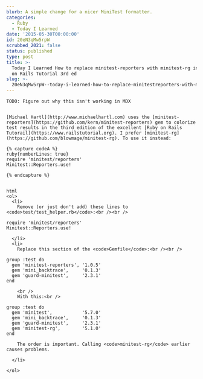 ```yaml
---
blurb: A simple change for a nicer MiniTest formatter.
categories:
  - Ruby
  - Today I Learned
date: '2015-05-30T00:00:00'
id: 20eN3qMw5rpW
scrubbed_2021: false
status: published
type: post
title: >-
  Today I Learned How to replace minitest-reporters with minitest-rg in the Ruby
  on Rails Tutorial 3rd ed
slug: >-
  20eN3qMw5rpW--today-i-learned-how-to-replace-minitestreporters-with-minitestrg-in-the-ruby-on-rails-tutorial-3rd-ed
---
```


```
TODO: Figure out why this isn't working in MDX


[Michael Hartl](http://www.michaelhartl.com) uses the [minitest-reporters](https://github.com/kern/minitest-reporters) gem to colorize test results in the third edition of the excellent [Ruby on Rails Tutorail](https://www.railstutorial.org). I prefer [minitest-rg](https://github.com/blowmage/minitest-rg). To use it instead:

{% capture codeA %}
ruby{numberLines: true}
require 'minitest/reporters'
Minitest::Reporters.use!

{% endcapture %}


html
<ol>
  <li>
    Remove (or just don't add) these lines to <code>test/test_helper.rb</code>:<br /><br />

require 'minitest/reporters'
Minitest::Reporters.use!

  </li>
  <li>
    Replace this section of the <code>Gemfile</code>:<br /><br />

group :test do
  gem 'minitest-reporters', '1.0.5'
  gem 'mini_backtrace',     '0.1.3'
  gem 'guard-minitest',     '2.3.1'
end

    <br />
    With this:<br />

group :test do
  gem 'minitest',           '5.7.0'
  gem 'mini_backtrace',     '0.1.3'
  gem 'guard-minitest',     '2.3.1'
  gem 'minitest-rg',        '5.1.0'
end

    The order is important. Calling <code>minitest-rg</code> earlier causes problems. 

  </li>
           
</ol>
```
